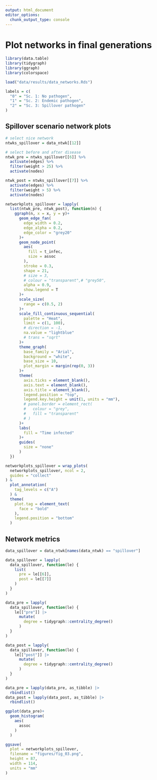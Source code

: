 ```yaml
---
output: html_document
editor_options: 
  chunk_output_type: console
---
```


# Plot networks in final generations

```r
library(data.table)
library(tidygraph)
library(ggraph)
library(colorspace)
```

```r
load("data/results/data_networks.Rds")
```

```r
labels = c(
  "0" = "Sc. 1: No pathogen",
  "1" = "Sc. 2: Endemic pathogen",
  "2" = "Sc. 3: Spillover pathogen"
)
```

## Spillover scenario network plots

```r
# select nice network
ntwks_spillover = data_ntwk[[12]]

# select before and after disease
ntwk_pre = ntwks_spillover[[6]] %>% 
  activate(edges) %>% 
  filter(weight > 25) %>% 
  activate(nodes)

ntwk_post = ntwks_spillover[[7]] %>% 
  activate(edges) %>% 
  filter(weight > 5) %>% 
  activate(nodes)
```

```r
networkplots_spillover = lapply(
  list(ntwk_pre, ntwk_post), function(n) {
    ggraph(n, x = x, y = y)+
      geom_edge_fan(
        edge_width = 0.2,
        edge_alpha = 0.2,
        edge_color = "grey20"
      )+
      geom_node_point(
        aes(
          fill = t_infec, 
          size = assoc
        ),
        stroke = 0.3,
        shape = 21,
        # size = 3,
        # colour = "transparent",# "grey50",
        alpha = 0.9,
        show.legend = T
      )+
      scale_size(
        range = c(0.5, 2)
      )+
      scale_fill_continuous_sequential(
        palette = "Heat",
        limit = c(1, 100),
        # direction = -1,
        na.value = "lightblue"
        # trans = "sqrt"
      )+
      theme_graph(
        base_family = "Arial",
        background = "white",
        base_size = 10,
        plot_margin = margin(rep(0, 3))
      )+
      theme(
        axis.ticks = element_blank(),
        axis.text = element_blank(),
        axis.title = element_blank(),
        legend.position = "top",
        legend.key.height = unit(1, units = "mm"),
        # panel.border = element_rect(
        #   colour = "grey",
        #   fill = "transparent"
        # )
      )+
      labs(
        fill = "Time infected"
      )+
      guides(
        size = "none"
      )
  })

networkplots_spillover = wrap_plots(
  networkplots_spillover, ncol = 2,
  guides = "collect"
) &
  plot_annotation(
    tag_levels = c("A")
  ) &
  theme(
    plot.tag = element_text(
      face = "bold"
    ),
    legend.position = "bottom"
  )
```

## Network metrics

```r
data_spillover = data_ntwk[names(data_ntwk) == "spillover"]

data_spillover = lapply(
  data_spillover, function(le) {
    list(
      pre = le[[6]],
      post = le[[7]]
    )
  }
)

data_pre = lapply(
  data_spillover, function(le) {
    le[["pre"]] |> 
      mutate(
        degree = tidygraph::centrality_degree()
      )
  }
)

data_post = lapply(
  data_spillover, function(le) {
    le[["post"]] |> 
      mutate(
        degree = tidygraph::centrality_degree()
      )
  }
)
```

```r
data_pre = lapply(data_pre, as_tibble) |> 
  rbindlist()
data_post = lapply(data_post, as_tibble) |> 
  rbindlist()
```

```r
ggplot(data_pre)+
  geom_histogram(
    aes(
      assoc
    )
  )
```


```r
ggsave(
  plot = networkplots_spillover,
  filename = "figures/fig_03.png",
  height = 87,
  width = 114,
  units = "mm"
)
```

